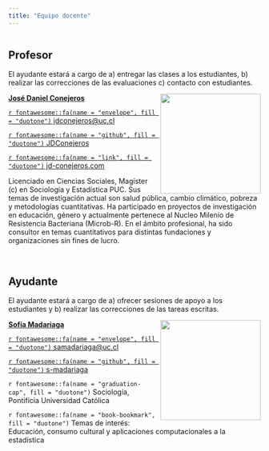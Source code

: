 ```yaml
---
title: "Equipo docente"
---
```


```r
```

## Profesor

El ayudante estará a cargo de a) entregar las clases a los estudiantes, b) realizar las correcciones de las evaluaciones c) contacto con estudiantes.

![](images/team/jose.png){style="float:right;padding: 0 0 0 10px;" fig-alt="Headshot of JDC" width="200"}

[**José Daniel Conejeros**](https://jd-conejeros.com/)

[`r fontawesome::fa(name = "envelope", fill = "duotone")` jdconejeros\@uc.cl](jose.conejeros1@mail.udp.cl)

[`r fontawesome::fa(name = "github", fill = "duotone")` JDConejeros](https://github.com/JDConejeros)

[`r fontawesome::fa(name = "link", fill = "duotone")` jd-conejeros.com](https://jd-conejeros.com)

Licenciado en Ciencias Sociales, Magíster (c) en Sociología y Estadística PUC. Sus temas de investigación actual son salud pública, cambio climático, pobreza y metodologías cuantitativas. Ha participado en proyectos de investigación en educación, género y actualmente pertenece al Nucleo Milenio de Resistencia Bacteriana (Microb-R). En el ámbito profesional, ha sido consultor en temas cuantitativos para distintas fundaciones y organizaciones sin fines de lucro.

<br>

## Ayudante

El ayudante estará a cargo de a) ofrecer sesiones de apoyo a los estudiantes y b) realizar las correcciones de las tareas escritas.

![](images/team/sofia.png){style="float:right;padding: 0 0 0 10px;" fig-alt="Headshot of Sofía Madariaga" width="200"}

[**Sofía Madariaga**](https://github.com/s-madariaga)

[`r fontawesome::fa(name = "envelope", fill = "duotone")` samadariaga@uc.cl](samadariaga@uc.cl)

[`r fontawesome::fa(name = "github", fill = "duotone")` s-madariaga](https://github.com/s-madariaga)

`r fontawesome::fa(name = "graduation-cap", fill = "duotone")` Sociología, Pontificia Universidad Católica

`r fontawesome::fa(name = "book-bookmark", fill = "duotone")` Temas de interés: Educación, consumo cultural y aplicaciones computacionales a la estadística
